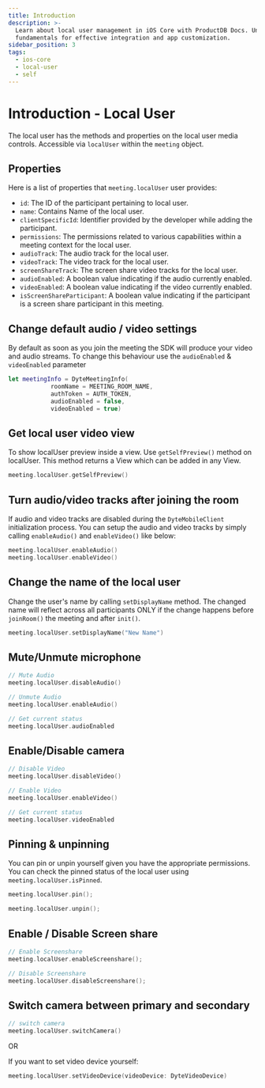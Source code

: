 ```yaml
---
title: Introduction
description: >-
  Learn about local user management in iOS Core with ProductDB Docs. Understand the
  fundamentals for effective integration and app customization.
sidebar_position: 3
tags:
  - ios-core
  - local-user
  - self
---
```


# Introduction - Local User

The local user has the methods and properties on the local user media controls.
Accessible via `localUser` within the `meeting` object.

## Properties

Here is a list of properties that `meeting.localUser` user provides:

- `id`: The ID of the participant pertaining to local user.
- `name`: Contains Name of the local user.
- `clientSpecificId`: Identifier provided by the developer while adding the
  participant.
- `permissions`: The permissions related to various capabilities within a
  meeting context for the local user.
- `audioTrack`: The audio track for the local user.
- `videoTrack`: The video track for the local user.
- `screenShareTrack`: The screen share video tracks for the local user.
- `audioEnabled`: A boolean value indicating if the audio currently enabled.
- `videoEnabled`: A boolean value indicating if the video currently enabled.
- `isScreenShareParticipant`: A boolean value indicating if the participant is a
  screen share participant in this meeting.

## Change default audio / video settings

By default as soon as you join the meeting the SDK will produce your video and
audio streams. To change this behaviour use the `audioEnabled` & `videoEnabled`
parameter

```swift
let meetingInfo = DyteMeetingInfo(
            roomName = MEETING_ROOM_NAME,
            authToken = AUTH_TOKEN,
            audioEnabled = false,
            videoEnabled = true)
```

## Get local user video view

To show localUser preview inside a view. Use `getSelfPreview()` method on
localUser. This method returns a View which can be added in any View.

```swift
meeting.localUser.getSelfPreview()
```

## Turn audio/video tracks after joining the room

If audio and video tracks are disabled during the `DyteMobileClient`
initialization process. You can setup the audio and video tracks by simply
calling `enableAudio()` and `enableVideo()` like below:

```swift
meeting.localUser.enableAudio()
meeting.localUser.enableVideo()
```

## Change the name of the local user

Change the user's name by calling `setDisplayName` method. The changed name will
reflect across all participants ONLY if the change happens before `joinRoom()`
the meeting and after `init()`.

```swift
meeting.localUser.setDisplayName("New Name")
```

## Mute/Unmute microphone

```swift
// Mute Audio
meeting.localUser.disableAudio()

// Unmute Audio
meeting.localUser.enableAudio()

// Get current status
meeting.localUser.audioEnabled
```

## Enable/Disable camera

```swift
// Disable Video
meeting.localUser.disableVideo()

// Enable Video
meeting.localUser.enableVideo()

// Get current status
meeting.localUser.videoEnabled
```

## Pinning & unpinning

You can pin or unpin yourself given you have the appropriate permissions. You
can check the pinned status of the local user using `meeting.localUser.isPinned`.

```swift
meeting.localUser.pin();
```

```swift
meeting.localUser.unpin();
```

## Enable / Disable Screen share

```swift
// Enable Screenshare
meeting.localUser.enableScreenshare();

// Disable Screenshare
meeting.localUser.disableScreenshare();
```

## Switch camera between primary and secondary

```swift
// switch camera
meeting.localUser.switchCamera()
```

OR

If you want to set video device yourself:

```swift
meeting.localUser.setVideoDevice(videoDevice: DyteVideoDevice)
```

<head>
  <title>iOS Core Introduction</title>
  <meta
    name="description"
    content="Learn about local user management in iOS Core with ProductDB Docs. Understand the fundamentals for effective integration and app customization."
  />
</head>
